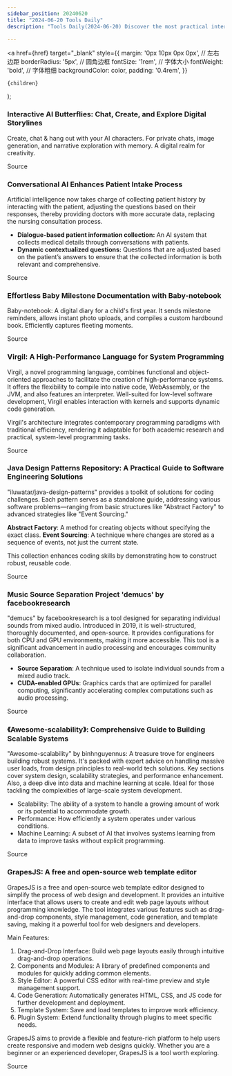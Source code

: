 ```yaml
---
sidebar_position: 20240620
title: "2024-06-20 Tools Daily"
description: "Tools Daily(2024-06-20) Discover the most practical internet software, AI tools, and products of 2024 through the Tools Daily!"

---
```



  <a
    href={href}
    target="_blank"
    style={{
      margin: '0px 10px 0px 0px', // 左右边距
      borderRadius: '5px', // 圆角边框
      fontSize: '1rem', // 字体大小
      fontWeight: 'bold', // 字体粗细
      backgroundColor: color,
      padding: '0.4rem',
    }}
  >
    {children}
  </a>
);

### Interactive AI Butterflies: Chat, Create, and Explore Digital Storylines

Create, chat & hang out with your AI characters. For private chats, image generation, and narrative exploration with memory. A digital realm for creativity.

<Link href="https://www.producthunt.com/posts/butterflies-2" color="#B0C4DE">Source</Link>

### Conversational AI Enhances Patient Intake Process

Artificial intelligence now takes charge of collecting patient history by interacting with the patient, adjusting the questions based on their responses, thereby providing doctors with more accurate data, replacing the nursing consultation process.

* **Dialogue-based patient information collection:** An AI system that collects medical details through conversations with patients.
* **Dynamic contextualized questions:** Questions that are adjusted based on the patient’s answers to ensure that the collected information is both relevant and comprehensive.

<Link href="https://www.producthunt.com/posts/ai-patient-intake" color="#B0C4DE">Source</Link>

### Effortless Baby Milestone Documentation with Baby-notebook

Baby-notebook: A digital diary for a child's first year. It sends milestone reminders, allows instant photo uploads, and compiles a custom hardbound book. Efficiently captures fleeting moments.

<Link href="https://www.producthunt.com/posts/baby-notebook" color="#B0C4DE">Source</Link>

### Virgil: A High-Performance Language for System Programming

Virgil, a novel programming language, combines functional and object-oriented approaches to facilitate the creation of high-performance systems. It offers the flexibility to compile into native code, WebAssembly, or the JVM, and also features an interpreter. Well-suited for low-level software development, Virgil enables interaction with kernels and supports dynamic code generation.

Virgil's architecture integrates contemporary programming paradigms with traditional efficiency, rendering it adaptable for both academic research and practical, system-level programming tasks.

<Link href="https://github.com/titzer/virgil" color="#B0C4DE">Source</Link>

### Java Design Patterns Repository: A Practical Guide to Software Engineering Solutions

"iluwatar/java-design-patterns" provides a toolkit of solutions for coding challenges. Each pattern serves as a standalone guide, addressing various software problems—ranging from basic structures like "Abstract Factory" to advanced strategies like "Event Sourcing."

**Abstract Factory**: A method for creating objects without specifying the exact class.
**Event Sourcing**: A technique where changes are stored as a sequence of events, not just the current state.

This collection enhances coding skills by demonstrating how to construct robust, reusable code.

<Link href="https://github.com/iluwatar/java-design-patterns" color="#B0C4DE">Source</Link>

### Music Source Separation Project 'demucs' by facebookresearch

"demucs" by facebookresearch is a tool designed for separating individual sounds from mixed audio. Introduced in 2019, it is well-structured, thoroughly documented, and open-source. It provides configurations for both CPU and GPU environments, making it more accessible. This tool is a significant advancement in audio processing and encourages community collaboration.

* **Source Separation**: A technique used to isolate individual sounds from a mixed audio track.
* **CUDA-enabled GPUs**: Graphics cards that are optimized for parallel computing, significantly accelerating complex computations such as audio processing.

<Link href="https://github.com/facebookresearch/demucs" color="#B0C4DE">Source</Link>

### 《Awesome-scalability》: Comprehensive Guide to Building Scalable Systems

"Awesome-scalability" by binhnguyennus: A treasure trove for engineers building robust systems. It's packed with expert advice on handling massive user loads, from design principles to real-world tech solutions. Key sections cover system design, scalability strategies, and performance enhancement. Also, a deep dive into data and machine learning at scale. Ideal for those tackling the complexities of large-scale system development.

- Scalability: The ability of a system to handle a growing amount of work or its potential to accommodate growth.
- Performance: How efficiently a system operates under various conditions.
- Machine Learning: A subset of AI that involves systems learning from data to improve tasks without explicit programming.

<Link href="https://github.com/binhnguyennus/awesome-scalability" color="#B0C4DE">Source</Link>

### GrapesJS: A free and open-source web template editor

GrapesJS is a free and open-source web template editor designed to simplify the process of web design and development. It provides an intuitive interface that allows users to create and edit web page layouts without programming knowledge. The tool integrates various features such as drag-and-drop components, style management, code generation, and template saving, making it a powerful tool for web designers and developers.

Main Features:

1. Drag-and-Drop Interface: Build web page layouts easily through intuitive drag-and-drop operations.
2. Components and Modules: A library of predefined components and modules for quickly adding common elements.
3. Style Editor: A powerful CSS editor with real-time preview and style management support.
4. Code Generation: Automatically generates HTML, CSS, and JS code for further development and deployment.
5. Template System: Save and load templates to improve work efficiency.
6. Plugin System: Extend functionality through plugins to meet specific needs.

GrapesJS aims to provide a flexible and feature-rich platform to help users create responsive and modern web designs quickly. Whether you are a beginner or an experienced developer, GrapesJS is a tool worth exploring.

<Link href="https://github.com/GrapesJS/grapesjs" color="#B0C4DE">Source</Link>